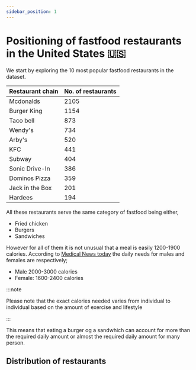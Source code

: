 ```yaml
---
sidebar_position: 1
---
```



# Positioning of fastfood restaurants in the United States :us:

We start by exploring the 10 most popular  fastfood restaurants in the dataset. 

| Restaurant chain 	| No. of restaurants 	|
|---	|---	|
| Mcdonalds 	| 2105 	|
| Burger King 	| 1154 	|
| Taco bell 	| 873 	|
| Wendy's 	| 734 	|
| Arby's 	| 520 	|
| KFC	| 441 	|
| Subway 	| 404 	|
| Sonic Drive-In 	| 386 	|
| Dominos Pizza 	| 359 	|
| Jack in the Box 	| 201 	|
| Hardees 	| 194 	|


All these restaurants serve the same category of fastfood being either, 
* Fried chicken
* Burgers
* Sandwiches

However for all of them it is not unusual that a meal is easily 1200-1900 calories.
According to [Medical News today](https://www.medicalnewstoday.com/articles/245588#:~:text=According%20to%20the%202015%2D2020,overall%20health%2C%20and%20activity%20level.) the daily needs for males and females are respectively;
* Male 2000-3000 calories
* Female: 1600-2400 calories

:::note 

Please note that the exact calories needed varies from individual to individual based on the amount of exercise and lifestyle

:::


This means that eating a burger og a sandwhich can account for more than the required daily amount or almost the required daily amount for many person. 

## Distribution of restaurants

